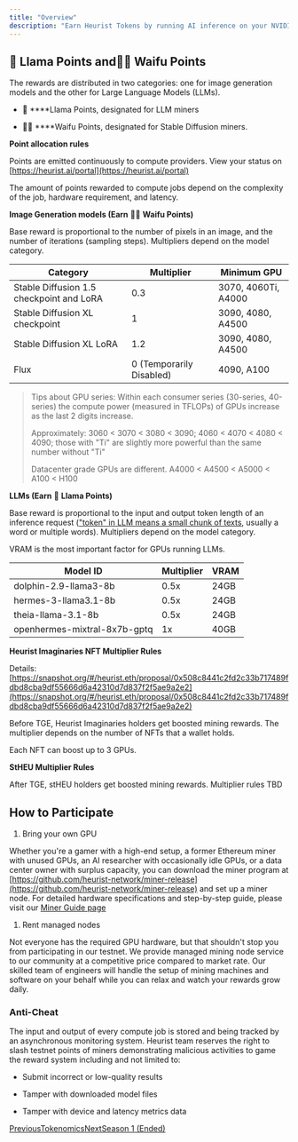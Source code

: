 ```yaml
---
title: "Overview"
description: "Earn Heurist Tokens by running AI inference on your NVIDIA GPUs! Before Heurist Chain is live on mainnet and continuous emission mechanism is implemented, we use points to measure the contribution and allocate rewards in multiple phases."
---
```


## 🦙  **Llama Points and**🧚‍♀️ **Waifu Points**

The rewards are distributed in two categories: one for image generation models and the other for Large Language Models (LLMs).

* 🦙  ****Llama Points, designated for LLM miners

* 🧚‍♀️  ****Waifu Points, designated for Stable Diffusion miners.

**Point allocation rules**

Points are emitted continuously to compute providers. View your status on [https://heurist.ai/portal](https://heurist.ai/portal)

The amount of points rewarded to compute jobs depend on the complexity of the job, hardware requirement, and latency.

**Image Generation models (Earn** 🧚‍♀️ **Waifu Points)**

Base reward is proportional to the number of pixels in an image, and the number of iterations (sampling steps). Multipliers depend on the model category.

| Category                                 | Multiplier               | Minimum GPU         |
| ---------------------------------------- | ------------------------ | ------------------- |
| Stable Diffusion 1.5 checkpoint and LoRA | 0.3                      | 3070, 4060Ti, A4000 |
| Stable Diffusion XL checkpoint           | 1                        | 3090, 4080, A4500   |
| Stable Diffusion XL LoRA                 | 1.2                      | 3090, 4080, A4500   |
| Flux                                     | 0 (Temporarily Disabled) | 4090, A100          |

> Tips about GPU series: Within each consumer series (30-series, 40-series) the compute power (measured in TFLOPs) of GPUs increase as the last 2 digits increase.
>
> Approximately: 3060 \< 3070 \< 3080 \< 3090; 4060 \< 4070 \< 4080 \< 4090; those with "Ti" are slightly more powerful than the same number without "Ti"
>
> Datacenter grade GPUs are different. A4000 \< A4500 \< A5000 \< A100 \< H100

**LLMs (Earn** 🦙 **Llama Points)**

Base reward is proportional to the input and output token length of an inference request (["token" in LLM means a small chunk of texts](https://blog.devgenius.io/understanding-tokens-and-tokenization-in-large-language-models-1058cd24b944), usually a word or multiple words). Multipliers depend on the model category.

VRAM is the most important factor for GPUs running LLMs.

| Model ID                     | Multiplier | VRAM |
| ---------------------------- | ---------- | ---- |
| dolphin-2.9-llama3-8b        | 0.5x       | 24GB |
| hermes-3-llama3.1-8b         | 0.5x       | 24GB |
| theia-llama-3.1-8b           | 0.5x       | 24GB |
| openhermes-mixtral-8x7b-gptq | 1x         | 40GB |

**Heurist Imaginaries NFT Multiplier Rules**

Details: [https://snapshot.org/#/heurist.eth/proposal/0x508c8441c2fd2c33b717489fdbd8cba9df55666d6a42310d7d837f2f5ae9a2e2](https://snapshot.org/#/heurist.eth/proposal/0x508c8441c2fd2c33b717489fdbd8cba9df55666d6a42310d7d837f2f5ae9a2e2)

Before TGE, Heurist Imaginaries holders get boosted mining rewards. The multiplier depends on the number of NFTs that a wallet holds.

Each NFT can boost up to 3 GPUs.

**StHEU Multiplier Rules**

After TGE, stHEU holders get boosted mining rewards. Multiplier rules TBD

## How to Participate

1. Bring your own GPU

Whether you're a gamer with a high-end setup, a former Ethereum miner with unused GPUs, an AI researcher with occasionally idle GPUs, or a data center owner with surplus capacity, you can download the miner program at [https://github.com/heurist-network/miner-release](https://github.com/heurist-network/miner-release) and set up a miner node. For detailed hardware specifications and step-by-step guide, please visit our [Miner Guide page](/guides/miner-guide)

1. Rent managed nodes

Not everyone has the required GPU hardware, but that shouldn't stop you from participating in our testnet. We provide managed mining node service to our community at a competitive price compared to market rate. Our skilled team of engineers will handle the setup of mining machines and software on your behalf while you can relax and watch your rewards grow daily.

### Anti-Cheat

The input and output of every compute job is stored and being tracked by an asynchronous monitoring system. Heurist team reserves the right to slash testnet points of miners demonstrating malicious activities to game the reward system including and not limited to:

* Submit incorrect or low-quality results

* Tamper with downloaded model files

* Tamper with device and latency metrics data

[PreviousTokenomics](/protocol-overview/tokenomics)[NextSeason 1 (Ended)](/protocol-overview/mining/season-1-ended)

